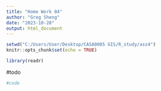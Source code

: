```yaml
---
title: "Home Work 04"
author: "Greg Sheng"
date: "2023-10-28"
output: html_document
---
```


```r
setwd("C:/Users/User/Desktop/CASA0005 GIS/R_study/ass4")
knitr::opts_chunk$set(echo = TRUE)
```

```R
library(readr)
```



#todo

```r

#code

```











